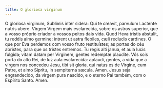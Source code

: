 ```yaml
---
title: O gloriosa virginum
---
```


<div class="grid grid-cols-2 gap-5">
  <span class="text-justify">
    O gloriosa virginum, Sublimis inter sidera: Qui te creavit, parvulum
    Lactente nutris ubere.
  </span>
  <span class="text-justify">
    Virgem Virgem mais esclarecida, sobre os astros superior, que a vosso
    próprio criador a vossos peitos dais vida.
  </span>
  <span class="text-justify">
    Quod Heva tristis abstulit, tu reddis almo germine; intrent ut astra
    flebiles, cæli recludis cardines.
  </span>
  <span class="text-justify">
    O que por Eva perdemos com vosso fruto restituístes; as portas do céu
    abristes, para que os tristes entremos.
  </span>
  <span class="text-justify">
    Tu regis alti janua, et aula lucis fulgida; vitam datam per Virginem, gentes
    redemptæ plaudite.
  </span>
  <span class="text-justify">
    Vós sois porta do alto Rei, de luz aula esclarecida: aplaudi, gentes, a vida
    que a virgem nos concedeu
  </span>
  <span class="text-justify">
    Jesu, tibi sit gloria, qui natus es de Virgine, cum Patre, et almo Sipritu,
    in sempiterna sæcula. Amen.
  </span>
  <span class="text-justify">
    Jesus seja engrandecido, da virgem pura nascido, e o eterno Pai também, com
    o Espírito Santo. Amen.
  </span>
</div>
